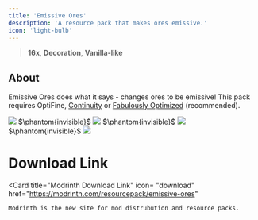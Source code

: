 ---
title: 'Emissive Ores'
description: 'A resource pack that makes ores emissive.'
icon: 'light-bulb'
---

> <Icon icon="display" iconType="regular" /> **16x**, <Icon icon="house" iconType="regular" /> **Decoration**, <Icon icon="ice-cream" iconType="regular" /> **Vanilla-like**

## About
Emissive Ores does what it says - changes ores to be emissive! This pack requires OptiFine, [Continuity](https://modrinth.com/mod/continuity) or [Fabulously Optimized](https://modrinth.com/modpack/fabulously-optimized) (recommended).

<Frame><img NoZoom src="https://cdn.modrinth.com/data/bQrcYNc5/images/bb86afe1ee8690e7217f4a96e6025d7643d259a5.png"/></Frame>
$\phantom{invisible}$
<Frame><img NoZoom src="https://cdn.modrinth.com/data/bQrcYNc5/images/2e065c9301f3c0c2dc49bec21fbc59aa13b39abb.png"/></Frame>
$\phantom{invisible}$
<Frame><img NoZoom src="https://cdn.modrinth.com/data/bQrcYNc5/images/cd16ad0331f97cebd854fe445fd617b7f48af0f9.png"/></Frame>
$\phantom{invisible}$
<Frame><img NoZoom src="https://cdn.modrinth.com/data/bQrcYNc5/images/88dd9fe7d12c4931d40f1ce3301440cd867f63ab.png"/></Frame>

# Download Link

  <Card 
    title="Modrinth Download Link"
    icon= "download"
    href="https://modrinth.com/resourcepack/emissive-ores"
  >
    Modrinth is the new site for mod distrubution and resource packs.
  </Card>